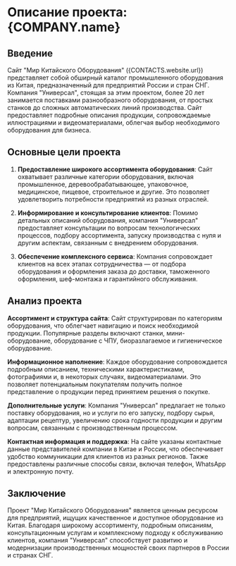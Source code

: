 
# Описание проекта: {COMPANY.name}

## Введение

Сайт "Мир Китайского Оборудования" ({CONTACTS.website.url}) представляет собой обширный каталог промышленного оборудования из Китая, предназначенный для предприятий России и стран СНГ. Компания "Универсал", стоящая за этим проектом, более 20 лет занимается поставками разнообразного оборудования, от простых станков до сложных автоматических линий производства. Сайт предоставляет подробные описания продукции, сопровождаемые иллюстрациями и видеоматериалами, облегчая выбор необходимого оборудования для бизнеса.

## Основные цели проекта

1. **Предоставление широкого ассортимента оборудования**: Сайт охватывает различные категории оборудования, включая промышленное, деревообрабатывающее, упаковочное, медицинское, пищевое, строительное и другие. Это позволяет удовлетворить потребности предприятий из разных отраслей.

2. **Информирование и консультирование клиентов**: Помимо детальных описаний оборудования, компания "Универсал" предоставляет консультации по вопросам технологических процессов, подбору ассортимента, запуску производства с нуля и другим аспектам, связанным с внедрением оборудования.

3. **Обеспечение комплексного сервиса**: Компания сопровождает клиентов на всех этапах сотрудничества — от подбора оборудования и оформления заказа до доставки, таможенного оформления, шеф-монтажа и гарантийного обслуживания.

## Анализ проекта

**Ассортимент и структура сайта**: Сайт структурирован по категориям оборудования, что облегчает навигацию и поиск необходимой продукции. Популярные разделы включают станки, мини-оборудование, оборудование с ЧПУ, биоразлагаемое и гигиеническое оборудование.

**Информационное наполнение**: Каждое оборудование сопровождается подробным описанием, техническими характеристиками, фотографиями и, в некоторых случаях, видеоматериалами. Это позволяет потенциальным покупателям получить полное представление о продукции перед принятием решения о покупке.

**Дополнительные услуги**: Компания "Универсал" предлагает не только поставку оборудования, но и услуги по его запуску, подбору сырья, адаптации рецептур, увеличению срока годности продукции и другим вопросам, связанным с производственным процессом.

**Контактная информация и поддержка**: На сайте указаны контактные данные представителей компании в Китае и России, что обеспечивает удобство коммуникации для клиентов из разных регионов. Также предоставлены различные способы связи, включая телефон, WhatsApp и электронную почту.

## Заключение

Проект "Мир Китайского Оборудования" является ценным ресурсом для предприятий, ищущих качественное и доступное оборудование из Китая. Благодаря широкому ассортименту, подробным описаниям, консультационным услугам и комплексному подходу к обслуживанию клиентов, компания "Универсал" способствует развитию и модернизации производственных мощностей своих партнеров в России и странах СНГ.
